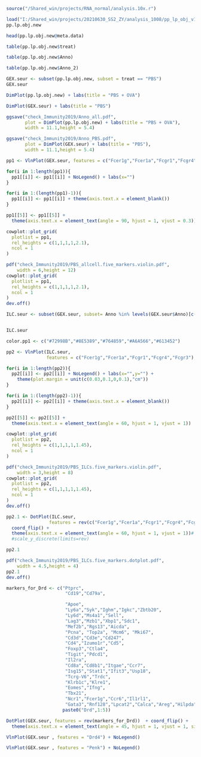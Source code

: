

```{r message=FALSE, warning=FALSE}
source("/Shared_win/projects/RNA_normal/analysis.10x.r")
```

```{r}
load("I:/Shared_win/projects/20210630_SS2_ZY/analysis_1008/pp_lp_obj_v1.meta_recovered_20211009.rda")
pp.lp.obj.new
```


```{r paged.print=FALSE}
head(pp.lp.obj.new@meta.data)
```


```{r}
table(pp.lp.obj.new$treat)
```

```{r}
table(pp.lp.obj.new$Anno)
```

```{r}
table(pp.lp.obj.new$Anno_2)
```


```{r}
GEX.seur <- subset(pp.lp.obj.new, subset = treat == "PBS")
GEX.seur
```


```{r fig.width=10, fig.height=5.4}
DimPlot(pp.lp.obj.new) + labs(title = "PBS + OVA")
```

```{r fig.width=10, fig.height=5.4}
DimPlot(GEX.seur) + labs(title = "PBS")
```

```{r eval=FALSE, include=FALSE}
ggsave("check_Immunity2019/Anno_all.pdf",
       plot = DimPlot(pp.lp.obj.new) + labs(title = "PBS + OVA"),
       width = 11.1,height = 5.4)

ggsave("check_Immunity2019/Anno_PBS.pdf",
       plot = DimPlot(GEX.seur) + labs(title = "PBS"),
       width = 11.1,height = 5.4)
```




```{r}
pp1 <- VlnPlot(GEX.seur, features = c("Fcer1g","Fcer1a","Fcgr1","Fcgr4","Fcgr3"), ncol = 1, combine = F, same.y.lims = T,pt.size = 0.01)

for(i in 1:length(pp1)){
  pp1[[i]] <- pp1[[i]] + NoLegend() + labs(x="")
}

for(i in 1:(length(pp1)-1)){
  pp1[[i]] <- pp1[[i]] + theme(axis.text.x = element_blank())
}

pp1[[5]] <- pp1[[5]] +
  theme(axis.text.x = element_text(angle = 90, hjust = 1, vjust = 0.3))

```



```{r fig.height=12, fig.width=6}
cowplot::plot_grid(
  plotlist = pp1,
  rel_heights = c(1,1,1,1,2.1),
  ncol = 1
)
```


```{r}
pdf("check_Immunity2019/PBS_allcell.five_markers.violin.pdf",
    width = 6,height = 12)
cowplot::plot_grid(
  plotlist = pp1,
  rel_heights = c(1,1,1,1,2.1),
  ncol = 1
)
dev.off()
```




```{r}
ILC.seur <- subset(GEX.seur, subset= Anno %in% levels(GEX.seur$Anno)[c(3,4,8,11,12)])


ILC.seur
```


```{r}

color.pp1 <- c("#72998B","#8E5389","#764859","#A6A566","#613452")

pp2 <- VlnPlot(ILC.seur, 
               features = c("Fcer1g","Fcer1a","Fcgr1","Fcgr4","Fcgr3"), ncol = 1, combine = F, same.y.lims = T,pt.size = 0.001)

for(i in 1:length(pp2)){
  pp2[[i]] <- pp2[[i]] + NoLegend() + labs(x="",y="") +
    theme(plot.margin = unit(c(0.03,0.1,0,0.1),"cm"))
}

for(i in 1:(length(pp2)-1)){
  pp2[[i]] <- pp2[[i]] + theme(axis.text.x = element_blank())
}

pp2[[5]] <- pp2[[5]] +
  theme(axis.text.x = element_text(angle = 60, hjust = 1, vjust = 1))

```



```{r fig.height=8, fig.width=3, message=FALSE, warning=FALSE}
cowplot::plot_grid(
  plotlist = pp2,
  rel_heights = c(1,1,1,1,1.45),
  ncol = 1
)
```

```{r eval=FALSE, include=FALSE}
pdf("check_Immunity2019/PBS_ILCs.five_markers.violin.pdf",
    width = 3,height = 8)
cowplot::plot_grid(
  plotlist = pp2,
  rel_heights = c(1,1,1,1,1.45),
  ncol = 1
)
dev.off()
```


```{r fig.height=4, fig.width=4, message=FALSE, warning=FALSE}
pp2.1 <- DotPlot(ILC.seur, 
                features = rev(c("Fcer1g","Fcer1a","Fcgr1","Fcgr4","Fcgr3")),cols = c("midnightblue","darkorange1")) +
  coord_flip() +
  theme(axis.text.x = element_text(angle = 60, hjust = 1, vjust = 1))# + 
  #scale_y_discrete(limits=rev)

pp2.1
```

```{r eval=FALSE, include=FALSE}
pdf("check_Immunity2019/PBS_ILCs.five_markers.dotplot.pdf",
    width = 4.5,height = 4)
pp2.1
dev.off()
```



```{r fig.width=7.5, fig.height=9.5}
markers_for_Drd <- c("Ptprc",
                      "Cd19","Cd79a",

                      "Apoe",
                      "Ly6a","Syk","Ighm","Igkc","Zbtb20",
                      "Ly6d","Ms4a1","Sell",
                      "Lag3","Mzb1","Xbp1","Sdc1",
                      "Mef2b","Rgs13","Aicda",
                      "Pcna", "Top2a", "Mcm6", "Mki67",
                      "Cd3d","Cd3e","Cd247",
                      "Cd4","Izumo1r","Cd5",
                      "Foxp3","Ctla4",
                      "Tigit","Pdcd1",
                      "Il2ra",
                      "Cd8a","Cd8b1","Itgae","Ccr7",
                      "Isg15","Stat1","Ifit3","Usp18",
                      "Tcrg-V6","Trdc",
                      "Klrb1c","Klre1",
                      "Eomes","Ifng",
                      "Tbx21",
                      "Ncr1","Fcer1g","Ccr6","Il1rl1",
                      "Gata3","Rnf128","Lpcat2","Calca","Areg","Hilpda",
                     paste0("Drd",1:5))

DotPlot(GEX.seur, features = rev(markers_for_Drd))  + coord_flip() + 
  theme(axis.text.x = element_text(angle = 45, hjust = 1, vjust = 1, size = 9.6))
```

```{r fig.width=8, fig.height=5}
VlnPlot(GEX.seur , features = "Drd4") + NoLegend()
```

```{r fig.width=8, fig.height=5}
VlnPlot(GEX.seur , features = "Penk") + NoLegend()
```














